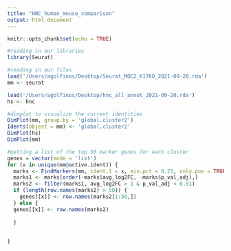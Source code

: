 ```yaml
---
title: "HNC_human_mouse_comparison"
output: html_document
---
```


```r
knitr::opts_chunk$set(echo = TRUE)
```

```r
#reading in our libraries
library(Seurat)

#reading in our files
load('/Users/agolfinos/Desktop/Seurat_MOC2_K17KO_2021-09-28.rda')
mm <- seurat

load('/Users/agolfinos/Desktop/hnc_all_annot_2021-09-20.rda')
hs <- hnc

#dimplot to visualize the current identities
DimPlot(mm, group.by = 'global.cluster2')
Idents(object = mm) <- 'global.cluster2'
DimPlot(hs)
DimPlot(mm)

#getting a list of the top 50 marker genes for each cluster
genes = vector(mode = 'list')
for (x in unique(mm@active.ident)) {
  marks <- FindMarkers(mm, ident.1 = x, min.pct = 0.25, only.pos = TRUE)
  marks1 <- marks[order(-marks$avg_log2FC, -marks$p_val_adj),]
  marks2 <- filter(marks1, avg_log2FC > 1 & p_val_adj < 0.01)
  if (length(row.names(marks2) > 50)) {
    genes[[x]] <- row.names(marks2[1:50,])
  } else {
  genes[[x]] <- row.names(marks2)
    
  }
  
 
}
```

